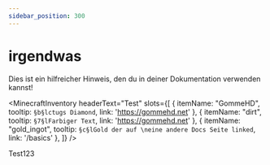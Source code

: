 ```yaml
---
sidebar_position: 300
---
```


# irgendwas



<Admonition type="tip" title="Tipp">
  Dies ist ein hilfreicher Hinweis, den du in deiner Dokumentation verwenden kannst!
</Admonition>

<MinecraftInventory 
  headerText="Test" 
  slots={[
    { itemName: "GommeHD", tooltip: `§b§lctugs Diamond`, link: 'https://gommehd.net' },
    { itemName: "dirt", tooltip: `§7§lFarbiger Text`, link: 'https://gommehd.net' },
    { itemName: "gold_ingot", tooltip: `§c§lGold der auf \neine andere Docs Seite linked`, 
    link: '/basics' },
  ]}
/>


Test123